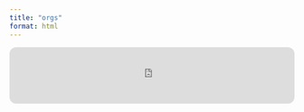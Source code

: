 ```yaml
---
title: "orgs"
format: html
---
```


:::: {.content-visible when-format="html"}
<iframe style="border-radius:12px" src="https://open.spotify.com/embed/track/5j9yOfRB2s6OMS1YwwYiMw?utm_source=generator" width="100%" height="100" frameBorder="0" allowfullscreen="" allow="autoplay; clipboard-write; encrypted-media; fullscreen; picture-in-picture" loading="lazy"></iframe>
::::
